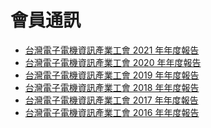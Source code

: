 # 會員通訊

- [台灣電子電機資訊產業工會 2021 年年度報告](/report/2021)
- [台灣電子電機資訊產業工會 2020 年年度報告](/report/2020)
- [台灣電子電機資訊產業工會 2019 年年度報告](/report/2019)
- [台灣電子電機資訊產業工會 2018 年年度報告](/report/2018)
- [台灣電子電機資訊產業工會 2017 年年度報告](/report/2017)
- [台灣電子電機資訊產業工會 2016 年年度報告](/report/2016)
